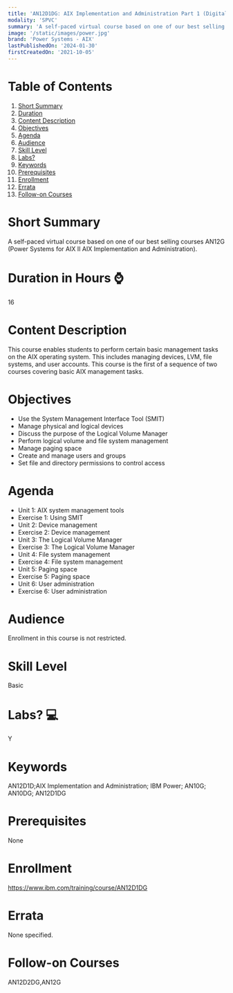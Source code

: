 ```yaml
---
title: 'AN12D1DG: AIX Implementation and Administration Part 1 (Digital course)'
modality: 'SPVC'
summary: 'A self-paced virtual course based on one of our best selling courses AN12G (Power Systems for AIX II AIX Implementation and Administration).'
image: '/static/images/power.jpg'
brand: 'Power Systems - AIX'
lastPublishedOn: '2024-01-30'
firstCreatedOn: '2021-10-05'
---
```

# Table of Contents
1.  [Short Summary](#short-summary)
2.  [Duration](#duration-in-hours-)
3.  [Content Description](#content-description)
4.  [Objectives](#objectives)
5.  [Agenda](#agenda)
6.  [Audience](#audience)
7.  [Skill Level](#skill-level)
8.  [Labs?](#labs-)
9.  [Keywords](#keywords)
10. [Prerequisites](#prerequisites)
11. [Enrollment](#enrollment)
12. [Errata](#errata)
13. [Follow-on Courses](#follow-on-courses)

# Short Summary
A self-paced virtual course based on one of our best selling courses AN12G (Power Systems for AIX II AIX Implementation and Administration).

# Duration in Hours ⌚
16

# Content Description
This course enables students to perform certain basic management tasks on the AIX operating system. This includes managing devices, LVM, file systems, and user accounts. This course is the first of a sequence of two courses covering basic AIX management tasks. 



# Objectives
* Use the System Management Interface Tool (SMIT)
* Manage physical and logical devices
* Discuss the purpose of the Logical Volume Manager
* Perform logical volume and file system management
* Manage paging space
* Create and manage users and groups
* Set file and directory permissions to control access


# Agenda
* Unit 1: AIX system management tools
* Exercise 1: Using SMIT
* Unit 2: Device management
* Exercise 2: Device management
* Unit 3: The Logical Volume Manager
* Exercise 3: The Logical Volume Manager
* Unit 4: File system management
* Exercise 4: File system management
* Unit 5: Paging space
* Exercise 5: Paging space
* Unit 6: User administration
* Exercise 6: User administration


# Audience
Enrollment in this course is not restricted.



# Skill Level
Basic

# Labs? 💻
Y

# Keywords
AN12D1D;AIX Implementation and Administration; IBM Power; AN10G; AN10DG; AN12D1DG

# Prerequisites
None

# Enrollment
https://www.ibm.com/training/course/AN12D1DG

# Errata
None specified.

# Follow-on Courses
AN12D2DG,AN12G

